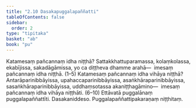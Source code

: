 ```yaml
---
title: "2.10 Dasakapuggalapaññatti"
tableOfContents: false
sidebar:
  order: 2
type: "tipitaka"
basket: "ab"
book: "pu"
---
```



<DynamicBreadcrumb />

<Division number="209" book="pu" bookNo="31" page="185">

<Paragraph number="546" book="pu">
Katamesaṃ pañcannaṃ idha niṭṭhā? Sattakkhattuparamassa, kolaṃkolassa, ekabījissa, sakadāgāmissa, yo ca diṭṭheva dhamme arahā—  imesaṃ pañcannaṃ idha niṭṭhā. (1–5)
</Paragraph>

<Paragraph number="547" book="pu">
Katamesaṃ pañcannaṃ idha vihāya niṭṭhā? Antarāparinibbāyissa, upahaccaparinibbāyissa, asaṅkhāraparinibbāyissa, sasaṅkhāraparinibbāyissa, uddhaṃsotassa akaniṭṭhagāmino—  imesaṃ pañcannaṃ idha vihāya niṭṭhāti. (6–10)
</Paragraph>

<Paragraph number="548" book="pu">
Ettāvatā puggalānaṃ puggalapaññattīti.

</Paragraph>
</Division>

<Paragraph number="549" type="center" book="pu">
Dasakaniddeso.



</Paragraph>

<Paragraph number="550" type="center" book="pu">
Puggalapaññattipakaraṇaṃ niṭṭhitaṃ.
</Paragraph>